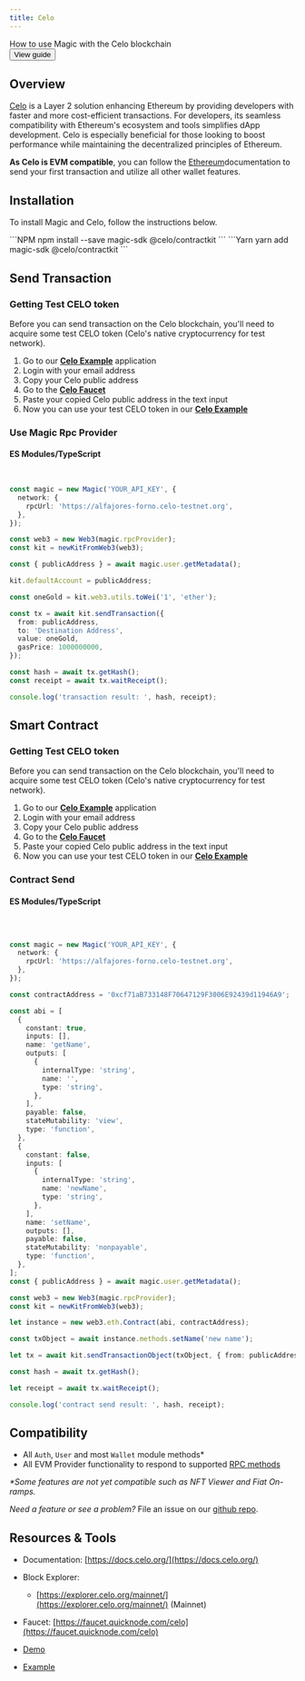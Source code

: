 ---
title: Celo
---


<Card title="Celo implementation guide">
  How to use Magic with the Celo blockchain
  <br />
  <Button href="/posts/magic-celo">View guide</Button>
</Card>

## Overview

[Celo](https://celo.org/) is a Layer 2 solution enhancing Ethereum by providing developers with faster and more cost-efficient transactions. For developers, its seamless compatibility with Ethereum's ecosystem and tools simplifies dApp development. Celo is especially beneficial for those looking to boost performance while maintaining the decentralized principles of Ethereum.

**As Celo is EVM compatible**, you can follow the [Ethereum](/docs/blockchains/featured-chains/ethereum/javascript)documentation to send your first transaction and utilize all other wallet features.

## Installation

To install Magic and Celo, follow the instructions below.

<Tabs>
  <Tab title="NPM">
    ```NPM npm install --save magic-sdk @celo/contractkit ```
  </Tab>
  <Tab title="Yarn">```Yarn yarn add magic-sdk @celo/contractkit ```</Tab>
</Tabs>

## Send Transaction

### Getting Test CELO token

Before you can send transaction on the Celo blockchain, you'll need to acquire some test CELO token (Celo's native cryptocurrency for test network).

1.  Go to our [**Celo Example**](https://go.magic.link/example-celo) application
2.  Login with your email address
3.  Copy your Celo public address
4.  Go to the [**Celo Faucet**](https://celo.org/developers/faucet)
5.  Paste your copied Celo public address in the text input
6.  Now you can use your test CELO token in our [**Celo Example**](https://go.magic.link/example-celo)

### Use Magic Rpc Provider

#### ES Modules/TypeScript

```TypeScript Typescript


const magic = new Magic('YOUR_API_KEY', {
  network: {
    rpcUrl: 'https://alfajores-forno.celo-testnet.org',
  },
});

const web3 = new Web3(magic.rpcProvider);
const kit = newKitFromWeb3(web3);

const { publicAddress } = await magic.user.getMetadata();

kit.defaultAccount = publicAddress;

const oneGold = kit.web3.utils.toWei('1', 'ether');

const tx = await kit.sendTransaction({
  from: publicAddress,
  to: 'Destination Address',
  value: oneGold,
  gasPrice: 1000000000,
});

const hash = await tx.getHash();
const receipt = await tx.waitReceipt();

console.log('transaction result: ', hash, receipt);
```

## Smart Contract

### Getting Test CELO token

Before you can send transaction on the Celo blockchain, you'll need to acquire some test CELO token (Celo's native cryptocurrency for test network).

1.  Go to our [**Celo Example**](https://go.magic.link/example-celo) application
2.  Login with your email address
3.  Copy your Celo public address
4.  Go to the [**Celo Faucet**](https://celo.org/developers/faucet)
5.  Paste your copied Celo public address in the text input
6.  Now you can use your test CELO token in our [**Celo Example**](https://go.magic.link/example-celo)

### Contract Send

#### ES Modules/TypeScript

```TypeScript Typescript



const magic = new Magic('YOUR_API_KEY', {
  network: {
    rpcUrl: 'https://alfajores-forno.celo-testnet.org',
  },
});

const contractAddress = '0xcf71aB733148F70647129F3006E92439d11946A9';

const abi = [
  {
    constant: true,
    inputs: [],
    name: 'getName',
    outputs: [
      {
        internalType: 'string',
        name: '',
        type: 'string',
      },
    ],
    payable: false,
    stateMutability: 'view',
    type: 'function',
  },
  {
    constant: false,
    inputs: [
      {
        internalType: 'string',
        name: 'newName',
        type: 'string',
      },
    ],
    name: 'setName',
    outputs: [],
    payable: false,
    stateMutability: 'nonpayable',
    type: 'function',
  },
];
const { publicAddress } = await magic.user.getMetadata();

const web3 = new Web3(magic.rpcProvider);
const kit = newKitFromWeb3(web3);

let instance = new web3.eth.Contract(abi, contractAddress);

const txObject = await instance.methods.setName('new name');

let tx = await kit.sendTransactionObject(txObject, { from: publicAddress, gasPrice: 1000000000 });

const hash = await tx.getHash();

let receipt = await tx.waitReceipt();

console.log('contract send result: ', hash, receipt);
```

## Compatibility

- All `Auth`, `User` and most `Wallet` module methods\*
- All EVM Provider functionality to respond to supported [RPC methods](/docs/embedded-wallet/api/client-side-sdks/web#evm-rpc-methods)

_\*Some features are not yet compatible such as NFT Viewer and Fiat On-ramps._

_Need a feature or see a problem?_ File an issue on our [github repo](https://github.com/magiclabs/magic-js).

## Resources & Tools

- Documentation: [https://docs.celo.org/](https://docs.celo.org/)
- Block Explorer:
  - [https://explorer.celo.org/mainnet/](https://explorer.celo.org/mainnet/) (Mainnet)
- Faucet: [https://faucet.quicknode.com/celo](https://faucet.quicknode.com/celo)

- [Demo](https://magic-celo.vercel.app/login)
- [Example](https://go.magic.link/example-celo)
